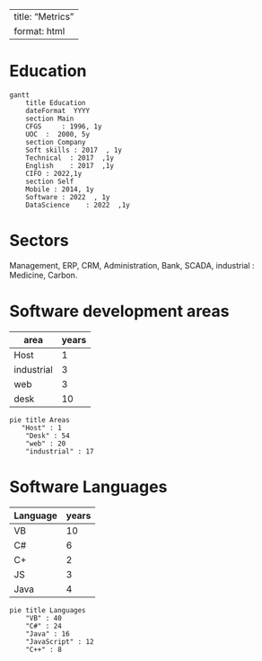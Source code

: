 
---
title: "Metrics"
format: html
---

# Education

```mermaid
gantt
    title Education
    dateFormat  YYYY
    section Main
    CFGS     : 1996, 1y
    UOC  :  2000, 5y
    section Company
    Soft skills : 2017  , 1y
    Technical  : 2017  ,1y
    English    : 2017  ,1y
    CIFO : 2022,1y
    section Self
    Mobile : 2014, 1y
    Software : 2022  , 1y
    DataScience    : 2022  ,1y
````

# Sectors

Management, ERP, CRM, Administration, Bank, SCADA, industrial : Medicine, Carbon.

# Software development areas

| area      | years |
|-----------|-------|
|Host       | 1     |
|industrial | 3     |
|web        | 3     |
|desk       | 10    |

```mermaid
pie title Areas
   "Host" : 1
    "Desk" : 54
    "web" : 20
    "industrial" : 17
```

# Software Languages

| Language  | years |
|-----------|-------|
| VB         | 10   |
| C#         | 6    |
| C+         | 2    |
| JS         | 3    |
| Java       | 4    |


```mermaid
pie title Languages
    "VB" : 40
    "C#" : 24
    "Java" : 16
    "JavaScript" : 12
    "C++" : 8
```